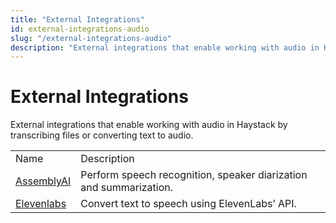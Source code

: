 ```yaml
---
title: "External Integrations"
id: external-integrations-audio
slug: "/external-integrations-audio"
description: "External integrations that enable working with audio in Haystack by transcribing files or converting text to audio."
---
```


# External Integrations

External integrations that enable working with audio in Haystack by transcribing files or converting text to audio.

|  |  |
| --- | --- |
| Name                                                              | Description                                                        |
| [AssemblyAI](https://haystack.deepset.ai/integrations/assemblyai) | Perform speech recognition, speaker diarization and summarization. |
| [Elevenlabs](https://haystack.deepset.ai/integrations/elevenlabs) | Convert text to speech using ElevenLabs’ API.                      |